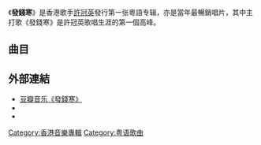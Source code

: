 {{Album-stub}}
{{Infobox album
|  Name        = 發錢寒
|  Type        = [[專輯|專輯]]
|  Artist      = [[許冠英|許冠英]]
|  Cover       = 許冠英-發錢寒.jpg
|  Background  = 
|  Released    = 1977年7月
|  Recorded    = 
|  Genre       = [[粵語流行音樂|粵語流行音樂]]
|  Label       = [[寶麗金_(香港)|寶麗多]]
|  This album  = '''發錢寒'''<br/>（1976）
|  Next album  = [[夏之戀|夏之戀]]<br/>（1978）
}}

《'''發錢寒'''》是香港歌手[[許冠英|許冠英]]發行第一张粵語专辑，亦是當年最暢銷唱片，其中主打歌《發錢寒》是許冠英歌唱生涯的第一個高峰。

==曲目==
{{Tracklist
| music_credits = yes
| lyrics_credits = yes

| title1 = 發錢寒
| music1 = 許冠傑
| lyrics1 = 許冠傑
| note1 = 電影「發錢寒」主題曲
| title2 = 懷念著你   
| music2 = 許冠傑
| lyrics2 = [[黃霑|黃霑]]
| title3 = 蝦妹共你    
| music3 = Sonny Curtis、Jerry Allison
| lyrics3 = 許冠傑、[[黎彼得|黎彼得]]
| title4 = 黃色香港     
| music4 = 廣東小調
| lyrics4 = 許冠傑、黎彼得
| title5 = 青春的友誼
| music5 =  Sy Soloway、Shirley Wolfe
| lyrics5 = 詹惠風
| title6 = 梨渦淺笑
| music6 = 許冠傑
| lyrics6 =  許冠傑、黎彼得
| note6 = 電影「發錢寒」插曲
| title7 = 請你留一個夢
| music7 = 許冠傑
| lyrics7 = 黃霑
| title8 = 大丈夫
| music8 = [[劉家昌|劉家昌]]
| lyrics8 = 黃霑
| title9 = 月影
| music9 = 許冠英
| lyrics9 =  許冠英
| title10 = 春風秋風
| music10 = Aaron Schroeder、Wally Gold
| lyrics10 = 詹惠風
| title11 = 無情夜冷風
| music11 = 許冠英
| lyrics11 =  許冠英
| title12 = 夜雨聲
| music12 = 許冠英
| lyrics12 = 許冠英
}}

== 外部連結 ==
*[https://m.douban.com/music/subject/6969564/ 豆瓣音乐《發錢寒》] {{Wayback|url=https://m.douban.com/music/subject/6969564/ |date=20190531021845 }}
*{{youtube|7DUZNDs1w5E|《發錢寒（許冠英斤兩十足演唱會）》}}
*{{youtube|kjUgqlWfxoA|《無情夜冷風 / 夜雨聲（咪咪咪玩嘢演唱會）》}}

{{許冠英}}

[[Category:香港音樂專輯|Category:香港音樂專輯]]
[[Category:粤语歌曲|Category:粤语歌曲]]